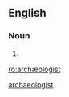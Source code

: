 {{also|archaeologist}}
==English==

===Noun===
{{en-noun}}

# {{obsolete form of|archaeologist|lang=en}}

[[Category:English terms spelled with Æ|archaeologist]]

[[ro:archæologist]]